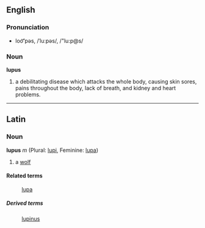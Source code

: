 == English ==
=== Pronunciation ===
*loo͝'pəs, /ˈluːpəs/, /"lu:p@s/

=== Noun ===
'''lupus'''

#a debilitating disease which attacks the whole body, causing skin sores, pains throughout the body, lack of breath, and kidney and heart problems.

----

==Latin==
===Noun===
'''lupus''' ''m'' (Plural: [[lupi]], Feminine: [[lupa]])

#a [[wolf]]
====Related terms====
: [[lupa]]
=====Derived terms=====
: [[lupinus]]